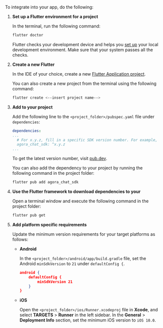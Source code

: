 <PlatformWrapper platform="flutter">

To integrate <Vpd k="NAME"/> into your app, do the following:

1. **Set up a Flutter environment for a <Vpd k="NAME"/> project**

    In the terminal, run the following command:

    ```bash
    flutter doctor
    ```
    Flutter checks your development device and helps you [set up](https://docs.flutter.dev/get-started/editor) your local development environment. Make sure that your system passes all the checks.

1. **Create a new Flutter <Vpl k="CLIENT" />**

    In the IDE of your choice, create a new [Flutter Application project](https://docs.flutter.dev/development/tools/android-studio#creating-a-new-project).

    You can also create a new project from the terminal using the following command:

    ```bash
    flutter create <--insert project name-->
    ```

1. **Add <Vpd k="SDK" /> to your project**

    Add the following line to the `<project_folder>/pubspec.yaml` file under `dependencies`:

    ```yaml
    dependencies:
    ...
      # For x.y.z, fill in a specific SDK version number. For example, 1.0.9
      agora_chat_sdk: ^x.y.z
    ...
    ```
    To get the latest <Vpl k="NAME" /> <Vpd k="SDK" /> version number, visit [pub.dev](https://pub.dev/packages?q=agora_chat_sdk).

    You can also add the <Vpd k="SDK" /> dependency to your project by running the following command in the project folder:

    ```bash
    flutter pub add agora_chat_sdk
    ```

1. **Use the Flutter framework to download dependencies to your <Vpl k="CLIENT" />**

    Open a terminal window and execute the following command in the project folder:

    ```bash
    flutter pub get
    ```

1. **Add platform specific requirements**

    Update the minimum version requirements for your target platforms as follows:

    * **Android**

        In the `<project_folder>/android/app/build.gradle` file, set the Android `minSdkVersion` to `21` under `defaultConfig {`.

        ``` json
        android {
            defaultConfig {
                minSdkVersion 21
            }
        }
        ```

    * **iOS**

        Open the `<project_folder>/ios/Runner.xcodeproj` file in **Xcode**, and select **TARGETS** > **Runner** in the left sidebar. In the **General** > **Deployment Info** section, set the minimum iOS version to `iOS 10.0`.


</PlatformWrapper>